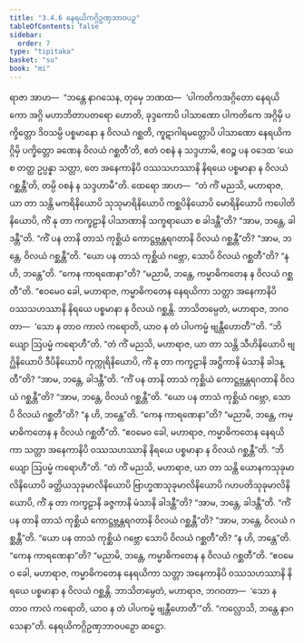 ```yaml
---
title: "3.4.6 နေရယိကဂ္ဂိဥဏှဘာဝပဉှ"
tableOfContents: false
sidebar:
  order: 7
type: "tipitaka"
basket: "su"
book: "mi"
---
```



<DynamicBreadcrumb />

<Division number="68" book="mi">

<Paragraph number="340" book="mi">
ရာဇာ အာဟ—  “ဘန္တေ နာဂသေန, တုမှေ ဘဏထ—  ‘ပါကတိကအဂ္ဂိတော နေရယိကော အဂ္ဂိ မဟာဘိတာပတရော ဟောတိ, ခုဒ္ဒကောပိ ပါသာဏော ပါကတိကေ အဂ္ဂိမှိ ပက္ခိတ္တော ဒိဝသမ္ပိ ပစ္စမာနော န ဝိလယံ ဂစ္ဆတိ, ကူဋာဂါရမတ္တောပိ ပါသာဏော နေရယိကဂ္ဂိမှိ ပက္ခိတ္တော ခဏေန ဝိလယံ ဂစ္ဆတီ’တိ, ဧတံ ဝစနံ န သဒ္ဒဟာမိ, ဧဝဉ္စ ပန ဝဒေထ ‘ယေ စ တတ္ထ ဥပ္ပန္နာ သတ္တာ, တေ အနေကာနိပိ ဝဿသဟဿာနိ နိရယေ ပစ္စမာနာ န ဝိလယံ ဂစ္ဆန္တီ’တိ, တမ္ပိ ဝစနံ န သဒ္ဒဟာမီ”တိ.
</Paragraph>

<Paragraph number="341" book="mi">
ထေရော အာဟ—  “တံ ကိံ မညသိ, မဟာရာဇ, ယာ တာ သန္တိ မကရိနိယောပိ သုသုမာရိနိယောပိ ကစ္ဆပိနိယောပိ မောရိနိယောပိ ကပေါတိနိယောပိ, ကိံ နု တာ ကက္ခဠာနိ ပါသာဏာနိ သက္ခရာယော စ ခါဒန္တီ”တိ? “အာမ, ဘန္တေ, ခါဒန္တီ”တိ. “ကိံ ပန တာနိ တာသံ ကုစ္ဆိယံ ကောဋ္ဌဗ္ဘန္တရဂတာနိ ဝိလယံ ဂစ္ဆန္တီ”တိ? “အာမ, ဘန္တေ, ဝိလယံ ဂစ္ဆန္တီ”တိ. “ယော ပန တာသံ ကုစ္ဆိယံ ဂဗ္ဘော, သောပိ ဝိလယံ ဂစ္ဆတီ”တိ? “န ဟိ, ဘန္တေ”တိ. “ကေန ကာရဏေနာ”တိ? “မညာမိ, ဘန္တေ, ကမ္မာဓိကတေန န ဝိလယံ ဂစ္ဆတီ”တိ. “ဧဝမေဝ ခေါ, မဟာရာဇ, ကမ္မာဓိကတေန နေရယိကာ သတ္တာ အနေကာနိပိ ဝဿသဟဿာနိ နိရယေ ပစ္စမာနာ န ဝိလယံ ဂစ္ဆန္တိ. ဘာသိတမ္ပေတံ, မဟာရာဇ, ဘဂဝတာ—  ‘သော န တာဝ ကာလံ ကရောတိ, ယာဝ န တံ ပါပကမ္မံ ဗျန္တီဟောတီ’”တိ.
</Paragraph>

<Paragraph number="342" book="mi">
“ဘိယျော ဩပမ္မံ ကရောဟီ”တိ. “တံ ကိံ မညသိ, မဟာရာဇ, ယာ တာ သန္တိ သီဟိနိယောပိ ဗျဂ္ဃိနိယောပိ ဒီပိနိယောပိ ကုက္ကုရိနိယောပိ, ကိံ နု တာ ကက္ခဠာနိ အဋ္ဌိကာနိ မံသာနိ ခါဒန္တီ”တိ? “အာမ, ဘန္တေ, ခါဒန္တီ”တိ. “ကိံ ပန တာနိ တာသံ ကုစ္ဆိယံ ကောဋ္ဌဗ္ဘန္တရဂတာနိ ဝိလယံ ဂစ္ဆန္တီ”တိ? “အာမ, ဘန္တေ, ဝိလယံ ဂစ္ဆန္တီ”တိ. “ယော ပန တာသံ ကုစ္ဆိယံ ဂဗ္ဘော, သောပိ ဝိလယံ ဂစ္ဆတီ”တိ? “န ဟိ, ဘန္တေ”တိ. “ကေန ကာရဏေနာ”တိ? “မညာမိ, ဘန္တေ, ကမ္မာဓိကတေန န ဝိလယံ ဂစ္ဆတီ”တိ. “ဧဝမေဝ ခေါ, မဟာရာဇ, ကမ္မာဓိကတေန နေရယိကာ သတ္တာ အနေကာနိပိ ဝဿသဟဿာနိ နိရယေ ပစ္စမာနာ န ဝိလယံ ဂစ္ဆန္တီ”တိ.
</Paragraph>

<Paragraph number="343" book="mi">
“ဘိယျော ဩပမ္မံ ကရောဟီ”တိ. “တံ ကိံ မညသိ, မဟာရာဇ, ယာ တာ သန္တိ ယောနကသုခုမာလိနိယောပိ ခတ္တိယသုခုမာလိနိယောပိ ဗြာဟ္မဏသုခုမာလိနိယောပိ ဂဟပတိသုခုမာလိနိယောပိ, ကိံ နု တာ ကက္ခဠာနိ ခဇ္ဇကာနိ မံသာနိ ခါဒန္တီ”တိ? “အာမ, ဘန္တေ, ခါဒန္တီ”တိ. “ကိံ ပန တာနိ တာသံ ကုစ္ဆိယံ ကောဋ္ဌဗ္ဘန္တရဂတာနိ ဝိလယံ ဂစ္ဆန္တီ”တိ? “အာမ, ဘန္တေ, ဝိလယံ ဂစ္ဆန္တီ”တိ. “ယော ပန တာသံ ကုစ္ဆိယံ ဂဗ္ဘော သောပိ ဝိလယံ ဂစ္ဆတီ”တိ? “န ဟိ, ဘန္တေ”တိ. “ကေန ကာရဏေနာ”တိ? “မညာမိ, ဘန္တေ, ကမ္မာဓိကတေန န ဝိလယံ ဂစ္ဆတီ”တိ. “ဧဝမေဝ ခေါ, မဟာရာဇ, ကမ္မာဓိကတေန နေရယိကာ သတ္တာ အနေကာနိပိ ဝဿသဟဿာနိ နိရယေ ပစ္စမာနာ န ဝိလယံ ဂစ္ဆန္တိ. ဘာသိတမ္ပေတံ, မဟာရာဇ, ဘဂဝတာ—  ‘သော န တာဝ ကာလံ ကရောတိ, ယာဝ န တံ ပါပကမ္မံ ဗျန္တီဟောတီ’”တိ.
</Paragraph>

<Paragraph number="344" book="mi">
“ကလ္လောသိ, ဘန္တေ နာဂသေနာ”တိ.

</Paragraph>
</Division>

<Paragraph number="345" type="center" book="mi">
နေရယိကဂ္ဂိဥဏှဘာဝပဉှော ဆဋ္ဌော.
</Paragraph>